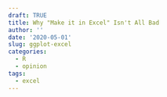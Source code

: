 ```yaml
---
draft: TRUE
title: Why "Make it in Excel" Isn't All Bad
author: ''
date: '2020-05-01'
slug: ggplot-excel
categories:
  - R
  - opinion
tags:
  - excel
---
```

